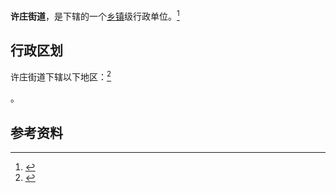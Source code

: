 {{中国乡级行政区|37/08/11/002/000}}

'''许庄街道'''，是{{PRC admin/fullname|37/08/11/002/000|3}}下辖的一个[[乡镇|乡镇]]级行政单位。<ref>{{PRC admin/ref sgc|{{PRC admin/parent|37/08/11/002/000}}}}</ref>

== 行政区划 ==

许庄街道下辖以下地区：<ref>{{PRC admin/ref sgc|37/08/11/002/000}}</ref>

{{PRC admin/children|37/08/11/002/000}}。

== 参考资料 ==

{{reflist}}

{{行政区划小作品}}
{{PRC admin/navcat|37/08/11/002/000}}
